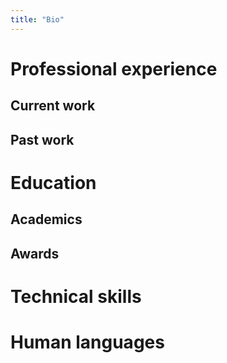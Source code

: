 ```yaml
---
title: "Bio"
---
```

# Professional experience

## Current work

## Past work

# Education

## Academics

## Awards

# Technical skills

# Human languages
